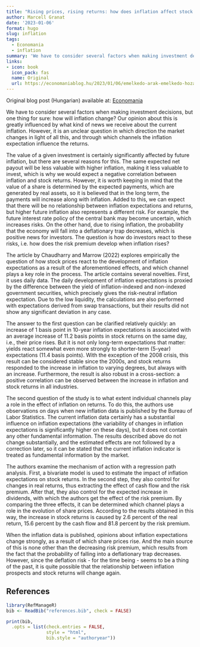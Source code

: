 ```yaml
---
title: "Rising prices, rising returns: how does inflation affect stock returns?"
author: Marcell Granat
date: '2023-01-06'
format: hugo
slug: inflation
tags: 
  - Economania
  - inflation
summary: 'We have to consider several factors when making investment decisions, but one thing for sure: how will inflation change?'
links:
- icon: book
  icon_pack: fas
  name: Original
  url: https://economaniablog.hu/2023/01/06/emelkedo-arak-emelkedo-hozamok-mikent-hat-az-inflacio-a-reszvenyek-hozamaira/
---
```


Original blog post (Hungarian) available at: [Economania](https://economaniablog.hu/2023/01/06/emelkedo-arak-emelkedo-hozamok-mikent-hat-az-inflacio-a-reszvenyek-hozamaira/)

We have to consider several factors when making investment decisions, but one thing for sure: how will inflation change? Our opinion about this is greatly influenced by what kind of news we receive about the current inflation. However, it is an unclear question in which direction the market changes in light of all this, and through which channels the inflation expectation influence the returns.

The value of a given investment is certainly significantly affected by future inflation, but there are several reasons for this. The same expected net payout will be less valuable with higher inflation, making it less valuable to invest, which is why we would expect a negative correlation between inflation and stock returns. However, it is worth keeping in mind that the value of a share is determined by the expected payments, which are generated by real assets, so it is believed that in the long term, the payments will increase along with inflation. Added to this, we can expect that there will be no relationship between inflation expectations and returns, but higher future inflation also represents a different risk. For example, the future interest rate policy of the central bank may become uncertain, which increases risks. On the other hand, due to rising inflation, the probability that the economy will fall into a deflationary trap decreases, which is positive news for investors. The question is how do investors react to these risks, i.e. how does the risk premium develop when inflation rises?

The article by Chaudharry and Marrow (2022) explores empirically the question of how stock prices react to the development of inflation expectations as a result of the aforementioned effects, and which channel plays a key role in the process. The article contains several novelties. First, it uses daily data. The daily development of inflation expectations is proxied by the difference between the yield of inflation-indexed and non-indexed government securities, which precisely gives the risk-neutral inflation expectation. Due to the low liquidity, the calculations are also performed with expectations derived from swap transactions, but their results did not show any significant deviation in any case.

The answer to the first question can be clarified relatively quickly: an increase of 1 basis point in 10-year inflation expectations is associated with an average increase of 11.2 basis points in stock returns on the same day, i.e., their price rises. But it is not only long-term expectations that matter: yields react somewhat even more strongly to shorter-term (5-year) expectations (11.4 basis points). With the exception of the 2008 crisis, this result can be considered stable since the 2000s, and stock returns responded to the increase in inflation to varying degrees, but always with an increase. Furthermore, the result is also robust in a cross-section: a positive correlation can be observed between the increase in inflation and stock returns in all industries.

The second question of the study is to what extent individual channels play a role in the effect of inflation on returns. To do this, the authors use observations on days when new inflation data is published by the Bureau of Labor Statistics. The current inflation data certainly has a substantial influence on inflation expectations (the variability of changes in inflation expectations is significantly higher on these days), but it does not contain any other fundamental information. The results described above do not change substantially, and the estimated effects are not followed by a correction later, so it can be stated that the current inflation indicator is treated as fundamental information by the market.

The authors examine the mechanism of action with a regression path analysis. First, a bivariate model is used to estimate the impact of inflation expectations on stock returns. In the second step, they also control for changes in real returns, thus extracting the effect of cash flow and the risk premium. After that, they also control for the expected increase in dividends, with which the authors get the effect of the risk premium. By comparing the three effects, it can be determined which channel plays a role in the evolution of share prices. According to the results obtained in this way, the increase in stock returns is caused by 2.6 percent of the real return, 15.6 percent by the cash flow and 81.8 percent by the risk premium.

When the inflation data is published, opinions about inflation expectations change strongly, as a result of which share prices rise. And the main source of this is none other than the decreasing risk premium, which results from the fact that the probability of falling into a deflationary trap decreases. However, since the deflation risk - for the time being - seems to be a thing of the past, it is quite possible that the relationship between inflation prospects and stock returns will change again.

## References

```r
library(RefManageR)
bib <- ReadBib("references.bib", check = FALSE)

print(bib, 
  .opts = list(check.entries = FALSE, 
               style = "html", 
               bib.style = "authoryear"))
```
